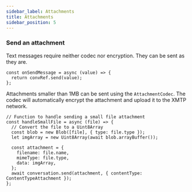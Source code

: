 ```yaml
---
sidebar_label: Attachments
title: Attachments
sidebar_position: 5
---
```


### Send an attachment

Text messages require neither codec nor encryption. They can be sent as they are.

```tsx
const onSendMessage = async (value) => {
  return convRef.send(value);
};
```

Attachments smaller than 1MB can be sent using the `AttachmentCodec`. The codec will automatically encrypt the attachment and upload it to the XMTP network.

```tsx
// Function to handle sending a small file attachment
const handleSmallFile = async (file) => {
  // Convert the file to a Uint8Array
  const blob = new Blob([file], { type: file.type });
  let imgArray = new Uint8Array(await blob.arrayBuffer());

  const attachment = {
    filename: file.name,
    mimeType: file.type,
    data: imgArray,
  };
  await conversation.send(attachment, { contentType: ContentTypeAttachment });
};
```
